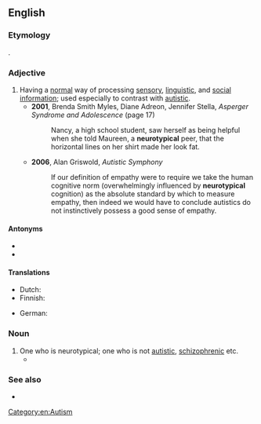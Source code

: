 ==English==
{{wikipedia}}

===Etymology===
{{prefix|neuro|typical|lang=en}}.

===Adjective===
{{en-adj}}

# Having a [[normal]] {{gloss|usual, ordinary}} way of processing [[sensory]], [[linguistic]], and [[social]] [[information]]; used especially to contrast with [[autistic]].
#* '''2001''', Brenda Smith Myles, Diane Adreon, Jennifer Stella, ''Asperger Syndrome and Adolescence'' (page 17)
#*: Nancy, a high school student, saw herself as being helpful when she told Maureen, a '''neurotypical''' peer, that the horizontal lines on her shirt made her look fat.
#* '''2006''', Alan Griswold, ''Autistic Symphony''
#*: If our definition of empathy were to require we take the human cognitive norm (overwhelmingly influenced by '''neurotypical''' cognition) as the absolute standard by which to measure empathy, then indeed we would have to conclude autistics do not instinctively possess a good sense of empathy.

====Antonyms====
* {{l|en|neuroatypical}}
* {{l|en|neurodivergent}}

====Translations====
{{trans-top|having normal way of processing information}}
* Dutch: {{t|nl|neurotypisch }}
* Finnish: {{t|fi|neurotyypillinen}}
{{trans-mid}}
* German: {{t|de|neurotypisch }}
{{trans-bottom}}

===Noun===
{{en-noun}}

# One who is neurotypical; one who is not [[autistic]], [[schizophrenic]] etc.
#* {{quote-video
|date=2013-02-21
|episode=Conventions of Space and Time
|title=[[w:Community (TV series)|Community]]
|medium=Television
|season=4
|number=3
|people={{w|Matt Lucas}}
|role=Toby
|passage=Well, let's face it, '''neurotypicals''' don't have the same focus you or I have. They always get distracted, by marriage, kids, competitive cooking shows.
}}

===See also===
* {{l|en|allistic}}

[[Category:en:Autism]]